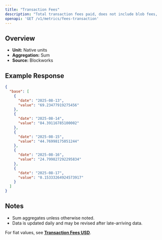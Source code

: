 ```yaml
---
title: "Transaction Fees"
description: "Total transaction fees paid, does not include blob fees, out-of-protocol tips, or additional sources of revenue"
openapi: 'GET /v1/metrics/fees-transaction'
---
```


## Overview

- **Unit:** Native units
- **Aggregation:** Sum
- **Source:** Blockworks

## Example Response

```json
{
  "base": [
    {
      "date": "2025-08-13",
      "value": "69.23477919275456"
    },
    {
      "date": "2025-08-14",
      "value": "84.39116785100002"
    },
    {
      "date": "2025-08-15",
      "value": "44.76998175051244"
    },
    {
      "date": "2025-08-16",
      "value": "24.799827292295834"
    },
    {
      "date": "2025-08-17",
      "value": "0.15333264924573917"
    }
  ]
}
```

## Notes
- Sum aggregates unless otherwise noted.
- Data is updated daily and may be revised after late-arriving data.


<Note>For fiat values, see **[Transaction Fees USD](./fees-transaction-usd)**.</Note>